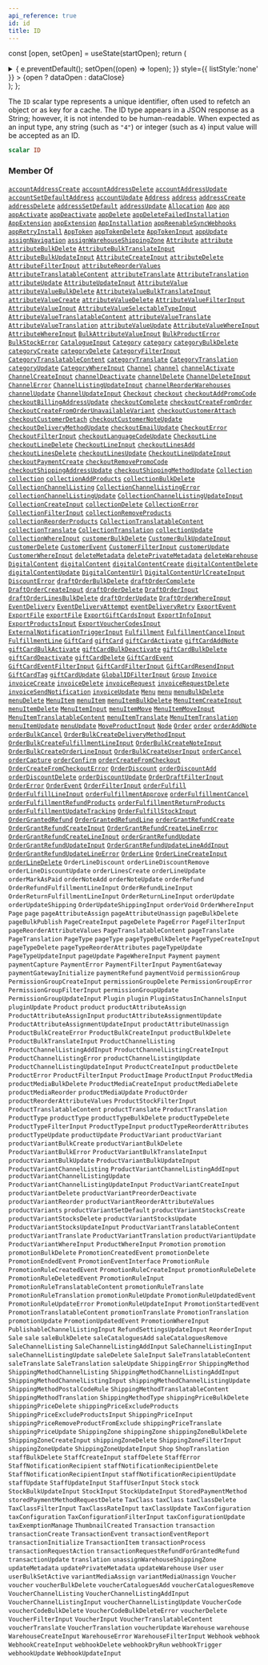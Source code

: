 ```yaml
---
api_reference: true
id: id
title: ID
---
```






const [open, setOpen] = useState(startOpen);
return (
<details {...(open ? { open: true } : {})} className="details" style={{ border:'none', boxShadow:'none', background:'var(--ifm-background-color)' }}>
<summary
onClick={(e) => {
e.preventDefault();
setOpen((open) => !open);
}}
style={{ listStyle:'none' }} >
{open ? dataOpen : dataClose}
</summary>
{open && children}
</details>
);
};

The `ID` scalar type represents a unique identifier, often used to refetch an object or as key for a cache. The ID type appears in a JSON response as a String; however, it is not intended to be human-readable. When expected as an input type, any string (such as `"4"`) or integer (such as `4`) input value will be accepted as an ID.

```graphql
scalar ID
```

### Member Of

[`accountAddressCreate`](../../../api-reference/users/mutations/account-address-create.mdx) <Badge class="badge badge--secondary" text="mutation"/><Bullet />[`accountAddressDelete`](../../../api-reference/users/mutations/account-address-delete.mdx) <Badge class="badge badge--secondary" text="mutation"/><Bullet />[`accountAddressUpdate`](../../../api-reference/users/mutations/account-address-update.mdx) <Badge class="badge badge--secondary" text="mutation"/><Bullet />[`accountSetDefaultAddress`](../../../api-reference/users/mutations/account-set-default-address.mdx) <Badge class="badge badge--secondary" text="mutation"/><Bullet />[`accountUpdate`](../../../api-reference/users/mutations/account-update.mdx) <Badge class="badge badge--secondary" text="mutation"/><Bullet />[`Address`](../../../api-reference/users/objects/address.mdx) <Badge class="badge badge--secondary" text="object"/><Bullet />[`address`](../../../api-reference/users/queries/address.mdx) <Badge class="badge badge--secondary" text="query"/><Bullet />[`addressCreate`](../../../api-reference/users/mutations/address-create.mdx) <Badge class="badge badge--secondary" text="mutation"/><Bullet />[`addressDelete`](../../../api-reference/users/mutations/address-delete.mdx) <Badge class="badge badge--secondary" text="mutation"/><Bullet />[`addressSetDefault`](../../../api-reference/users/mutations/address-set-default.mdx) <Badge class="badge badge--secondary" text="mutation"/><Bullet />[`addressUpdate`](../../../api-reference/users/mutations/address-update.mdx) <Badge class="badge badge--secondary" text="mutation"/><Bullet />[`Allocation`](../../../api-reference/products/objects/allocation.mdx) <Badge class="badge badge--secondary" text="object"/><Bullet />[`App`](../../../api-reference/apps/objects/app.mdx) <Badge class="badge badge--secondary" text="object"/><Bullet />[`app`](../../../api-reference/apps/queries/app.mdx) <Badge class="badge badge--secondary" text="query"/><Bullet />[`appActivate`](../../../api-reference/apps/mutations/app-activate.mdx) <Badge class="badge badge--secondary" text="mutation"/><Bullet />[`appDeactivate`](../../../api-reference/apps/mutations/app-deactivate.mdx) <Badge class="badge badge--secondary" text="mutation"/><Bullet />[`appDelete`](../../../api-reference/apps/mutations/app-delete.mdx) <Badge class="badge badge--secondary" text="mutation"/><Bullet />[`appDeleteFailedInstallation`](../../../api-reference/apps/mutations/app-delete-failed-installation.mdx) <Badge class="badge badge--secondary" text="mutation"/><Bullet />[`AppExtension`](../../../api-reference/apps/objects/app-extension.mdx) <Badge class="badge badge--secondary" text="object"/><Bullet />[`appExtension`](../../../api-reference/apps/queries/app-extension.mdx) <Badge class="badge badge--secondary" text="query"/><Bullet />[`AppInstallation`](../../../api-reference/apps/objects/app-installation.mdx) <Badge class="badge badge--secondary" text="object"/><Bullet />[`appReenableSyncWebhooks`](../../../api-reference/apps/mutations/app-reenable-sync-webhooks.mdx) <Badge class="badge badge--secondary" text="mutation"/><Bullet />[`appRetryInstall`](../../../api-reference/apps/mutations/app-retry-install.mdx) <Badge class="badge badge--secondary" text="mutation"/><Bullet />[`AppToken`](../../../api-reference/apps/objects/app-token.mdx) <Badge class="badge badge--secondary" text="object"/><Bullet />[`appTokenDelete`](../../../api-reference/apps/mutations/app-token-delete.mdx) <Badge class="badge badge--secondary" text="mutation"/><Bullet />[`AppTokenInput`](../../../api-reference/apps/inputs/app-token-input.mdx) <Badge class="badge badge--secondary" text="input"/><Bullet />[`appUpdate`](../../../api-reference/apps/mutations/app-update.mdx) <Badge class="badge badge--secondary" text="mutation"/><Bullet />[`assignNavigation`](../../../api-reference/menu/mutations/assign-navigation.mdx) <Badge class="badge badge--secondary" text="mutation"/><Bullet />[`assignWarehouseShippingZone`](../../../api-reference/products/mutations/assign-warehouse-shipping-zone.mdx) <Badge class="badge badge--secondary" text="mutation"/><Bullet />[`Attribute`](../../../api-reference/attributes/objects/attribute.mdx) <Badge class="badge badge--secondary" text="object"/><Bullet />[`attribute`](../../../api-reference/attributes/queries/attribute.mdx) <Badge class="badge badge--secondary" text="query"/><Bullet />[`attributeBulkDelete`](../../../api-reference/attributes/mutations/attribute-bulk-delete.mdx) <Badge class="badge badge--secondary" text="mutation"/><Bullet />[`AttributeBulkTranslateInput`](../../../api-reference/attributes/inputs/attribute-bulk-translate-input.mdx) <Badge class="badge badge--secondary" text="input"/><Bullet />[`AttributeBulkUpdateInput`](../../../api-reference/attributes/inputs/attribute-bulk-update-input.mdx) <Badge class="badge badge--secondary" text="input"/><Bullet />[`AttributeCreateInput`](../../../api-reference/attributes/inputs/attribute-create-input.mdx) <Badge class="badge badge--secondary" text="input"/><Bullet />[`attributeDelete`](../../../api-reference/attributes/mutations/attribute-delete.mdx) <Badge class="badge badge--secondary" text="mutation"/><Bullet />[`AttributeFilterInput`](../../../api-reference/attributes/inputs/attribute-filter-input.mdx) <Badge class="badge badge--secondary" text="input"/><Bullet />[`attributeReorderValues`](../../../api-reference/attributes/mutations/attribute-reorder-values.mdx) <Badge class="badge badge--secondary" text="mutation"/><Bullet />[`AttributeTranslatableContent`](../../../api-reference/attributes/objects/attribute-translatable-content.mdx) <Badge class="badge badge--secondary" text="object"/><Bullet />[`attributeTranslate`](../../../api-reference/attributes/mutations/attribute-translate.mdx) <Badge class="badge badge--secondary" text="mutation"/><Bullet />[`AttributeTranslation`](../../../api-reference/attributes/objects/attribute-translation.mdx) <Badge class="badge badge--secondary" text="object"/><Bullet />[`attributeUpdate`](../../../api-reference/attributes/mutations/attribute-update.mdx) <Badge class="badge badge--secondary" text="mutation"/><Bullet />[`AttributeUpdateInput`](../../../api-reference/attributes/inputs/attribute-update-input.mdx) <Badge class="badge badge--secondary" text="input"/><Bullet />[`AttributeValue`](../../../api-reference/attributes/objects/attribute-value.mdx) <Badge class="badge badge--secondary" text="object"/><Bullet />[`attributeValueBulkDelete`](../../../api-reference/attributes/mutations/attribute-value-bulk-delete.mdx) <Badge class="badge badge--secondary" text="mutation"/><Bullet />[`AttributeValueBulkTranslateInput`](../../../api-reference/attributes/inputs/attribute-value-bulk-translate-input.mdx) <Badge class="badge badge--secondary" text="input"/><Bullet />[`attributeValueCreate`](../../../api-reference/attributes/mutations/attribute-value-create.mdx) <Badge class="badge badge--secondary" text="mutation"/><Bullet />[`attributeValueDelete`](../../../api-reference/attributes/mutations/attribute-value-delete.mdx) <Badge class="badge badge--secondary" text="mutation"/><Bullet />[`AttributeValueFilterInput`](../../../api-reference/attributes/inputs/attribute-value-filter-input.mdx) <Badge class="badge badge--secondary" text="input"/><Bullet />[`AttributeValueInput`](../../../api-reference/attributes/inputs/attribute-value-input.mdx) <Badge class="badge badge--secondary" text="input"/><Bullet />[`AttributeValueSelectableTypeInput`](../../../api-reference/attributes/inputs/attribute-value-selectable-type-input.mdx) <Badge class="badge badge--secondary" text="input"/><Bullet />[`AttributeValueTranslatableContent`](../../../api-reference/attributes/objects/attribute-value-translatable-content.mdx) <Badge class="badge badge--secondary" text="object"/><Bullet />[`attributeValueTranslate`](../../../api-reference/attributes/mutations/attribute-value-translate.mdx) <Badge class="badge badge--secondary" text="mutation"/><Bullet />[`AttributeValueTranslation`](../../../api-reference/attributes/objects/attribute-value-translation.mdx) <Badge class="badge badge--secondary" text="object"/><Bullet />[`attributeValueUpdate`](../../../api-reference/attributes/mutations/attribute-value-update.mdx) <Badge class="badge badge--secondary" text="mutation"/><Bullet />[`AttributeValueWhereInput`](../../../api-reference/attributes/inputs/attribute-value-where-input.mdx) <Badge class="badge badge--secondary" text="input"/><Bullet />[`AttributeWhereInput`](../../../api-reference/attributes/inputs/attribute-where-input.mdx) <Badge class="badge badge--secondary" text="input"/><Bullet />[`BulkAttributeValueInput`](../../../api-reference/products/inputs/bulk-attribute-value-input.mdx) <Badge class="badge badge--secondary" text="input"/><Bullet />[`BulkProductError`](../../../api-reference/products/objects/bulk-product-error.mdx) <Badge class="badge badge--secondary" text="object"/><Bullet />[`BulkStockError`](../../../api-reference/products/objects/bulk-stock-error.mdx) <Badge class="badge badge--secondary" text="object"/><Bullet />[`CatalogueInput`](../../../api-reference/discounts/inputs/catalogue-input.mdx) <Badge class="badge badge--secondary" text="input"/><Bullet />[`Category`](../../../api-reference/products/objects/category.mdx) <Badge class="badge badge--secondary" text="object"/><Bullet />[`category`](../../../api-reference/products/queries/category.mdx) <Badge class="badge badge--secondary" text="query"/><Bullet />[`categoryBulkDelete`](../../../api-reference/products/mutations/category-bulk-delete.mdx) <Badge class="badge badge--secondary" text="mutation"/><Bullet />[`categoryCreate`](../../../api-reference/products/mutations/category-create.mdx) <Badge class="badge badge--secondary" text="mutation"/><Bullet />[`categoryDelete`](../../../api-reference/products/mutations/category-delete.mdx) <Badge class="badge badge--secondary" text="mutation"/><Bullet />[`CategoryFilterInput`](../../../api-reference/products/inputs/category-filter-input.mdx) <Badge class="badge badge--secondary" text="input"/><Bullet />[`CategoryTranslatableContent`](../../../api-reference/products/objects/category-translatable-content.mdx) <Badge class="badge badge--secondary" text="object"/><Bullet />[`categoryTranslate`](../../../api-reference/products/mutations/category-translate.mdx) <Badge class="badge badge--secondary" text="mutation"/><Bullet />[`CategoryTranslation`](../../../api-reference/products/objects/category-translation.mdx) <Badge class="badge badge--secondary" text="object"/><Bullet />[`categoryUpdate`](../../../api-reference/products/mutations/category-update.mdx) <Badge class="badge badge--secondary" text="mutation"/><Bullet />[`CategoryWhereInput`](../../../api-reference/products/inputs/category-where-input.mdx) <Badge class="badge badge--secondary" text="input"/><Bullet />[`Channel`](../../../api-reference/channels/objects/channel.mdx) <Badge class="badge badge--secondary" text="object"/><Bullet />[`channel`](../../../api-reference/channels/queries/channel.mdx) <Badge class="badge badge--secondary" text="query"/><Bullet />[`channelActivate`](../../../api-reference/channels/mutations/channel-activate.mdx) <Badge class="badge badge--secondary" text="mutation"/><Bullet />[`ChannelCreateInput`](../../../api-reference/channels/inputs/channel-create-input.mdx) <Badge class="badge badge--secondary" text="input"/><Bullet />[`channelDeactivate`](../../../api-reference/channels/mutations/channel-deactivate.mdx) <Badge class="badge badge--secondary" text="mutation"/><Bullet />[`channelDelete`](../../../api-reference/channels/mutations/channel-delete.mdx) <Badge class="badge badge--secondary" text="mutation"/><Bullet />[`ChannelDeleteInput`](../../../api-reference/channels/inputs/channel-delete-input.mdx) <Badge class="badge badge--secondary" text="input"/><Bullet />[`ChannelError`](../../../api-reference/channels/objects/channel-error.mdx) <Badge class="badge badge--secondary" text="object"/><Bullet />[`ChannelListingUpdateInput`](../../../api-reference/products/inputs/channel-listing-update-input.mdx) <Badge class="badge badge--secondary" text="input"/><Bullet />[`channelReorderWarehouses`](../../../api-reference/channels/mutations/channel-reorder-warehouses.mdx) <Badge class="badge badge--secondary" text="mutation"/><Bullet />[`channelUpdate`](../../../api-reference/channels/mutations/channel-update.mdx) <Badge class="badge badge--secondary" text="mutation"/><Bullet />[`ChannelUpdateInput`](../../../api-reference/channels/inputs/channel-update-input.mdx) <Badge class="badge badge--secondary" text="input"/><Bullet />[`Checkout`](../../../api-reference/checkout/objects/checkout.mdx) <Badge class="badge badge--secondary" text="object"/><Bullet />[`checkout`](../../../api-reference/checkout/queries/checkout.mdx) <Badge class="badge badge--secondary" text="query"/><Bullet />[`checkoutAddPromoCode`](../../../api-reference/checkout/mutations/checkout-add-promo-code.mdx) <Badge class="badge badge--secondary" text="mutation"/><Bullet />[`checkoutBillingAddressUpdate`](../../../api-reference/checkout/mutations/checkout-billing-address-update.mdx) <Badge class="badge badge--secondary" text="mutation"/><Bullet />[`checkoutComplete`](../../../api-reference/checkout/mutations/checkout-complete.mdx) <Badge class="badge badge--secondary" text="mutation"/><Bullet />[`checkoutCreateFromOrder`](../../../api-reference/checkout/mutations/checkout-create-from-order.mdx) <Badge class="badge badge--secondary" text="mutation"/><Bullet />[`CheckoutCreateFromOrderUnavailableVariant`](../../../api-reference/checkout/objects/checkout-create-from-order-unavailable-variant.mdx) <Badge class="badge badge--secondary" text="object"/><Bullet />[`checkoutCustomerAttach`](../../../api-reference/checkout/mutations/checkout-customer-attach.mdx) <Badge class="badge badge--secondary" text="mutation"/><Bullet />[`checkoutCustomerDetach`](../../../api-reference/checkout/mutations/checkout-customer-detach.mdx) <Badge class="badge badge--secondary" text="mutation"/><Bullet />[`checkoutCustomerNoteUpdate`](../../../api-reference/checkout/mutations/checkout-customer-note-update.mdx) <Badge class="badge badge--secondary" text="mutation"/><Bullet />[`checkoutDeliveryMethodUpdate`](../../../api-reference/checkout/mutations/checkout-delivery-method-update.mdx) <Badge class="badge badge--secondary" text="mutation"/><Bullet />[`checkoutEmailUpdate`](../../../api-reference/checkout/mutations/checkout-email-update.mdx) <Badge class="badge badge--secondary" text="mutation"/><Bullet />[`CheckoutError`](../../../api-reference/checkout/objects/checkout-error.mdx) <Badge class="badge badge--secondary" text="object"/><Bullet />[`CheckoutFilterInput`](../../../api-reference/checkout/inputs/checkout-filter-input.mdx) <Badge class="badge badge--secondary" text="input"/><Bullet />[`checkoutLanguageCodeUpdate`](../../../api-reference/checkout/mutations/checkout-language-code-update.mdx) <Badge class="badge badge--secondary" text="mutation"/><Bullet />[`CheckoutLine`](../../../api-reference/checkout/objects/checkout-line.mdx) <Badge class="badge badge--secondary" text="object"/><Bullet />[`checkoutLineDelete`](../../../api-reference/checkout/mutations/checkout-line-delete.mdx) <Badge class="badge badge--secondary" text="mutation"/><Bullet />[`CheckoutLineInput`](../../../api-reference/checkout/inputs/checkout-line-input.mdx) <Badge class="badge badge--secondary" text="input"/><Bullet />[`checkoutLinesAdd`](../../../api-reference/checkout/mutations/checkout-lines-add.mdx) <Badge class="badge badge--secondary" text="mutation"/><Bullet />[`checkoutLinesDelete`](../../../api-reference/checkout/mutations/checkout-lines-delete.mdx) <Badge class="badge badge--secondary" text="mutation"/><Bullet />[`checkoutLinesUpdate`](../../../api-reference/checkout/mutations/checkout-lines-update.mdx) <Badge class="badge badge--secondary" text="mutation"/><Bullet />[`CheckoutLineUpdateInput`](../../../api-reference/checkout/inputs/checkout-line-update-input.mdx) <Badge class="badge badge--secondary" text="input"/><Bullet />[`checkoutPaymentCreate`](../../../api-reference/checkout/mutations/checkout-payment-create.mdx) <Badge class="badge badge--secondary" text="mutation"/><Bullet />[`checkoutRemovePromoCode`](../../../api-reference/checkout/mutations/checkout-remove-promo-code.mdx) <Badge class="badge badge--secondary" text="mutation"/><Bullet />[`checkoutShippingAddressUpdate`](../../../api-reference/checkout/mutations/checkout-shipping-address-update.mdx) <Badge class="badge badge--secondary" text="mutation"/><Bullet />[`checkoutShippingMethodUpdate`](../../../api-reference/checkout/mutations/checkout-shipping-method-update.mdx) <Badge class="badge badge--secondary" text="mutation"/><Bullet />[`Collection`](../../../api-reference/products/objects/collection.mdx) <Badge class="badge badge--secondary" text="object"/><Bullet />[`collection`](../../../api-reference/products/queries/collection.mdx) <Badge class="badge badge--secondary" text="query"/><Bullet />[`collectionAddProducts`](../../../api-reference/products/mutations/collection-add-products.mdx) <Badge class="badge badge--secondary" text="mutation"/><Bullet />[`collectionBulkDelete`](../../../api-reference/products/mutations/collection-bulk-delete.mdx) <Badge class="badge badge--secondary" text="mutation"/><Bullet />[`CollectionChannelListing`](../../../api-reference/products/objects/collection-channel-listing.mdx) <Badge class="badge badge--secondary" text="object"/><Bullet />[`CollectionChannelListingError`](../../../api-reference/products/objects/collection-channel-listing-error.mdx) <Badge class="badge badge--secondary" text="object"/><Bullet />[`collectionChannelListingUpdate`](../../../api-reference/products/mutations/collection-channel-listing-update.mdx) <Badge class="badge badge--secondary" text="mutation"/><Bullet />[`CollectionChannelListingUpdateInput`](../../../api-reference/products/inputs/collection-channel-listing-update-input.mdx) <Badge class="badge badge--secondary" text="input"/><Bullet />[`CollectionCreateInput`](../../../api-reference/products/inputs/collection-create-input.mdx) <Badge class="badge badge--secondary" text="input"/><Bullet />[`collectionDelete`](../../../api-reference/products/mutations/collection-delete.mdx) <Badge class="badge badge--secondary" text="mutation"/><Bullet />[`CollectionError`](../../../api-reference/products/objects/collection-error.mdx) <Badge class="badge badge--secondary" text="object"/><Bullet />[`CollectionFilterInput`](../../../api-reference/products/inputs/collection-filter-input.mdx) <Badge class="badge badge--secondary" text="input"/><Bullet />[`collectionRemoveProducts`](../../../api-reference/products/mutations/collection-remove-products.mdx) <Badge class="badge badge--secondary" text="mutation"/><Bullet />[`collectionReorderProducts`](../../../api-reference/products/mutations/collection-reorder-products.mdx) <Badge class="badge badge--secondary" text="mutation"/><Bullet />[`CollectionTranslatableContent`](../../../api-reference/products/objects/collection-translatable-content.mdx) <Badge class="badge badge--secondary" text="object"/><Bullet />[`collectionTranslate`](../../../api-reference/products/mutations/collection-translate.mdx) <Badge class="badge badge--secondary" text="mutation"/><Bullet />[`CollectionTranslation`](../../../api-reference/products/objects/collection-translation.mdx) <Badge class="badge badge--secondary" text="object"/><Bullet />[`collectionUpdate`](../../../api-reference/products/mutations/collection-update.mdx) <Badge class="badge badge--secondary" text="mutation"/><Bullet />[`CollectionWhereInput`](../../../api-reference/products/inputs/collection-where-input.mdx) <Badge class="badge badge--secondary" text="input"/><Bullet />[`customerBulkDelete`](../../../api-reference/users/mutations/customer-bulk-delete.mdx) <Badge class="badge badge--secondary" text="mutation"/><Bullet />[`CustomerBulkUpdateInput`](../../../api-reference/users/inputs/customer-bulk-update-input.mdx) <Badge class="badge badge--secondary" text="input"/><Bullet />[`customerDelete`](../../../api-reference/users/mutations/customer-delete.mdx) <Badge class="badge badge--secondary" text="mutation"/><Bullet />[`CustomerEvent`](../../../api-reference/users/objects/customer-event.mdx) <Badge class="badge badge--secondary" text="object"/><Bullet />[`CustomerFilterInput`](../../../api-reference/users/inputs/customer-filter-input.mdx) <Badge class="badge badge--secondary" text="input"/><Bullet />[`customerUpdate`](../../../api-reference/users/mutations/customer-update.mdx) <Badge class="badge badge--secondary" text="mutation"/><Bullet />[`CustomerWhereInput`](../../../api-reference/users/inputs/customer-where-input.mdx) <Badge class="badge badge--secondary" text="input"/><Bullet />[`deleteMetadata`](../../../api-reference/miscellaneous/mutations/delete-metadata.mdx) <Badge class="badge badge--secondary" text="mutation"/><Bullet />[`deletePrivateMetadata`](../../../api-reference/miscellaneous/mutations/delete-private-metadata.mdx) <Badge class="badge badge--secondary" text="mutation"/><Bullet />[`deleteWarehouse`](../../../api-reference/products/mutations/delete-warehouse.mdx) <Badge class="badge badge--secondary" text="mutation"/><Bullet />[`DigitalContent`](../../../api-reference/products/objects/digital-content.mdx) <Badge class="badge badge--secondary" text="object"/><Bullet />[`digitalContent`](../../../api-reference/products/queries/digital-content.mdx) <Badge class="badge badge--secondary" text="query"/><Bullet />[`digitalContentCreate`](../../../api-reference/products/mutations/digital-content-create.mdx) <Badge class="badge badge--secondary" text="mutation"/><Bullet />[`digitalContentDelete`](../../../api-reference/products/mutations/digital-content-delete.mdx) <Badge class="badge badge--secondary" text="mutation"/><Bullet />[`digitalContentUpdate`](../../../api-reference/products/mutations/digital-content-update.mdx) <Badge class="badge badge--secondary" text="mutation"/><Bullet />[`DigitalContentUrl`](../../../api-reference/products/objects/digital-content-url.mdx) <Badge class="badge badge--secondary" text="object"/><Bullet />[`DigitalContentUrlCreateInput`](../../../api-reference/products/inputs/digital-content-url-create-input.mdx) <Badge class="badge badge--secondary" text="input"/><Bullet />[`DiscountError`](../../../api-reference/discounts/objects/discount-error.mdx) <Badge class="badge badge--secondary" text="object"/><Bullet />[`draftOrderBulkDelete`](../../../api-reference/orders/mutations/draft-order-bulk-delete.mdx) <Badge class="badge badge--secondary" text="mutation"/><Bullet />[`draftOrderComplete`](../../../api-reference/orders/mutations/draft-order-complete.mdx) <Badge class="badge badge--secondary" text="mutation"/><Bullet />[`DraftOrderCreateInput`](../../../api-reference/orders/inputs/draft-order-create-input.mdx) <Badge class="badge badge--secondary" text="input"/><Bullet />[`draftOrderDelete`](../../../api-reference/orders/mutations/draft-order-delete.mdx) <Badge class="badge badge--secondary" text="mutation"/><Bullet />[`DraftOrderInput`](../../../api-reference/orders/inputs/draft-order-input.mdx) <Badge class="badge badge--secondary" text="input"/><Bullet />[`draftOrderLinesBulkDelete`](../../../api-reference/orders/mutations/draft-order-lines-bulk-delete.mdx) <Badge class="badge badge--secondary" text="mutation"/><Bullet />[`draftOrderUpdate`](../../../api-reference/orders/mutations/draft-order-update.mdx) <Badge class="badge badge--secondary" text="mutation"/><Bullet />[`DraftOrderWhereInput`](../../../api-reference/orders/inputs/draft-order-where-input.mdx) <Badge class="badge badge--secondary" text="input"/><Bullet />[`EventDelivery`](../../../api-reference/miscellaneous/objects/event-delivery.mdx) <Badge class="badge badge--secondary" text="object"/><Bullet />[`EventDeliveryAttempt`](../../../api-reference/webhooks/objects/event-delivery-attempt.mdx) <Badge class="badge badge--secondary" text="object"/><Bullet />[`eventDeliveryRetry`](../../../api-reference/webhooks/mutations/event-delivery-retry.mdx) <Badge class="badge badge--secondary" text="mutation"/><Bullet />[`ExportEvent`](../../../api-reference/miscellaneous/objects/export-event.mdx) <Badge class="badge badge--secondary" text="object"/><Bullet />[`ExportFile`](../../../api-reference/miscellaneous/objects/export-file.mdx) <Badge class="badge badge--secondary" text="object"/><Bullet />[`exportFile`](../../../api-reference/miscellaneous/queries/export-file.mdx) <Badge class="badge badge--secondary" text="query"/><Bullet />[`ExportGiftCardsInput`](../../../api-reference/gift-cards/inputs/export-gift-cards-input.mdx) <Badge class="badge badge--secondary" text="input"/><Bullet />[`ExportInfoInput`](../../../api-reference/products/inputs/export-info-input.mdx) <Badge class="badge badge--secondary" text="input"/><Bullet />[`ExportProductsInput`](../../../api-reference/products/inputs/export-products-input.mdx) <Badge class="badge badge--secondary" text="input"/><Bullet />[`ExportVoucherCodesInput`](../../../api-reference/discounts/inputs/export-voucher-codes-input.mdx) <Badge class="badge badge--secondary" text="input"/><Bullet />[`ExternalNotificationTriggerInput`](../../../api-reference/miscellaneous/inputs/external-notification-trigger-input.mdx) <Badge class="badge badge--secondary" text="input"/><Bullet />[`Fulfillment`](../../../api-reference/orders/objects/fulfillment.mdx) <Badge class="badge badge--secondary" text="object"/><Bullet />[`FulfillmentCancelInput`](../../../api-reference/orders/inputs/fulfillment-cancel-input.mdx) <Badge class="badge badge--secondary" text="input"/><Bullet />[`FulfillmentLine`](../../../api-reference/orders/objects/fulfillment-line.mdx) <Badge class="badge badge--secondary" text="object"/><Bullet />[`GiftCard`](../../../api-reference/gift-cards/objects/gift-card.mdx) <Badge class="badge badge--secondary" text="object"/><Bullet />[`giftCard`](../../../api-reference/gift-cards/queries/gift-card.mdx) <Badge class="badge badge--secondary" text="query"/><Bullet />[`giftCardActivate`](../../../api-reference/gift-cards/mutations/gift-card-activate.mdx) <Badge class="badge badge--secondary" text="mutation"/><Bullet />[`giftCardAddNote`](../../../api-reference/gift-cards/mutations/gift-card-add-note.mdx) <Badge class="badge badge--secondary" text="mutation"/><Bullet />[`giftCardBulkActivate`](../../../api-reference/gift-cards/mutations/gift-card-bulk-activate.mdx) <Badge class="badge badge--secondary" text="mutation"/><Bullet />[`giftCardBulkDeactivate`](../../../api-reference/gift-cards/mutations/gift-card-bulk-deactivate.mdx) <Badge class="badge badge--secondary" text="mutation"/><Bullet />[`giftCardBulkDelete`](../../../api-reference/gift-cards/mutations/gift-card-bulk-delete.mdx) <Badge class="badge badge--secondary" text="mutation"/><Bullet />[`giftCardDeactivate`](../../../api-reference/gift-cards/mutations/gift-card-deactivate.mdx) <Badge class="badge badge--secondary" text="mutation"/><Bullet />[`giftCardDelete`](../../../api-reference/gift-cards/mutations/gift-card-delete.mdx) <Badge class="badge badge--secondary" text="mutation"/><Bullet />[`GiftCardEvent`](../../../api-reference/gift-cards/objects/gift-card-event.mdx) <Badge class="badge badge--secondary" text="object"/><Bullet />[`GiftCardEventFilterInput`](../../../api-reference/gift-cards/inputs/gift-card-event-filter-input.mdx) <Badge class="badge badge--secondary" text="input"/><Bullet />[`GiftCardFilterInput`](../../../api-reference/gift-cards/inputs/gift-card-filter-input.mdx) <Badge class="badge badge--secondary" text="input"/><Bullet />[`GiftCardResendInput`](../../../api-reference/gift-cards/inputs/gift-card-resend-input.mdx) <Badge class="badge badge--secondary" text="input"/><Bullet />[`GiftCardTag`](../../../api-reference/gift-cards/objects/gift-card-tag.mdx) <Badge class="badge badge--secondary" text="object"/><Bullet />[`giftCardUpdate`](../../../api-reference/gift-cards/mutations/gift-card-update.mdx) <Badge class="badge badge--secondary" text="mutation"/><Bullet />[`GlobalIDFilterInput`](../../../api-reference/miscellaneous/inputs/global-idfilter-input.mdx) <Badge class="badge badge--secondary" text="input"/><Bullet />[`Group`](../../../api-reference/users/objects/group.mdx) <Badge class="badge badge--secondary" text="object"/><Bullet />[`Invoice`](../../../api-reference/orders/objects/invoice.mdx) <Badge class="badge badge--secondary" text="object"/><Bullet />[`invoiceCreate`](../../../api-reference/orders/mutations/invoice-create.mdx) <Badge class="badge badge--secondary" text="mutation"/><Bullet />[`invoiceDelete`](../../../api-reference/orders/mutations/invoice-delete.mdx) <Badge class="badge badge--secondary" text="mutation"/><Bullet />[`invoiceRequest`](../../../api-reference/orders/mutations/invoice-request.mdx) <Badge class="badge badge--secondary" text="mutation"/><Bullet />[`invoiceRequestDelete`](../../../api-reference/orders/mutations/invoice-request-delete.mdx) <Badge class="badge badge--secondary" text="mutation"/><Bullet />[`invoiceSendNotification`](../../../api-reference/orders/mutations/invoice-send-notification.mdx) <Badge class="badge badge--secondary" text="mutation"/><Bullet />[`invoiceUpdate`](../../../api-reference/orders/mutations/invoice-update.mdx) <Badge class="badge badge--secondary" text="mutation"/><Bullet />[`Menu`](../../../api-reference/menu/objects/menu.mdx) <Badge class="badge badge--secondary" text="object"/><Bullet />[`menu`](../../../api-reference/menu/queries/menu.mdx) <Badge class="badge badge--secondary" text="query"/><Bullet />[`menuBulkDelete`](../../../api-reference/menu/mutations/menu-bulk-delete.mdx) <Badge class="badge badge--secondary" text="mutation"/><Bullet />[`menuDelete`](../../../api-reference/menu/mutations/menu-delete.mdx) <Badge class="badge badge--secondary" text="mutation"/><Bullet />[`MenuItem`](../../../api-reference/menu/objects/menu-item.mdx) <Badge class="badge badge--secondary" text="object"/><Bullet />[`menuItem`](../../../api-reference/menu/queries/menu-item.mdx) <Badge class="badge badge--secondary" text="query"/><Bullet />[`menuItemBulkDelete`](../../../api-reference/menu/mutations/menu-item-bulk-delete.mdx) <Badge class="badge badge--secondary" text="mutation"/><Bullet />[`MenuItemCreateInput`](../../../api-reference/miscellaneous/inputs/menu-item-create-input.mdx) <Badge class="badge badge--secondary" text="input"/><Bullet />[`menuItemDelete`](../../../api-reference/menu/mutations/menu-item-delete.mdx) <Badge class="badge badge--secondary" text="mutation"/><Bullet />[`MenuItemInput`](../../../api-reference/miscellaneous/inputs/menu-item-input.mdx) <Badge class="badge badge--secondary" text="input"/><Bullet />[`menuItemMove`](../../../api-reference/menu/mutations/menu-item-move.mdx) <Badge class="badge badge--secondary" text="mutation"/><Bullet />[`MenuItemMoveInput`](../../../api-reference/miscellaneous/inputs/menu-item-move-input.mdx) <Badge class="badge badge--secondary" text="input"/><Bullet />[`MenuItemTranslatableContent`](../../../api-reference/menu/objects/menu-item-translatable-content.mdx) <Badge class="badge badge--secondary" text="object"/><Bullet />[`menuItemTranslate`](../../../api-reference/menu/mutations/menu-item-translate.mdx) <Badge class="badge badge--secondary" text="mutation"/><Bullet />[`MenuItemTranslation`](../../../api-reference/menu/objects/menu-item-translation.mdx) <Badge class="badge badge--secondary" text="object"/><Bullet />[`menuItemUpdate`](../../../api-reference/menu/mutations/menu-item-update.mdx) <Badge class="badge badge--secondary" text="mutation"/><Bullet />[`menuUpdate`](../../../api-reference/menu/mutations/menu-update.mdx) <Badge class="badge badge--secondary" text="mutation"/><Bullet />[`MoveProductInput`](../../../api-reference/products/inputs/move-product-input.mdx) <Badge class="badge badge--secondary" text="input"/><Bullet />[`Node`](../../../api-reference/miscellaneous/interfaces/node.mdx) <Badge class="badge badge--secondary" text="interface"/><Bullet />[`Order`](../../../api-reference/orders/objects/order.mdx) <Badge class="badge badge--secondary" text="object"/><Bullet />[`order`](../../../api-reference/orders/queries/order.mdx) <Badge class="badge badge--secondary" text="query"/><Bullet />[`orderAddNote`](../../../api-reference/orders/mutations/order-add-note.mdx) <Badge class="badge badge--secondary" text="mutation"/><Bullet />[`orderBulkCancel`](../../../api-reference/orders/mutations/order-bulk-cancel.mdx) <Badge class="badge badge--secondary" text="mutation"/><Bullet />[`OrderBulkCreateDeliveryMethodInput`](../../../api-reference/orders/inputs/order-bulk-create-delivery-method-input.mdx) <Badge class="badge badge--secondary" text="input"/><Bullet />[`OrderBulkCreateFulfillmentLineInput`](../../../api-reference/orders/inputs/order-bulk-create-fulfillment-line-input.mdx) <Badge class="badge badge--secondary" text="input"/><Bullet />[`OrderBulkCreateNoteInput`](../../../api-reference/orders/inputs/order-bulk-create-note-input.mdx) <Badge class="badge badge--secondary" text="input"/><Bullet />[`OrderBulkCreateOrderLineInput`](../../../api-reference/orders/inputs/order-bulk-create-order-line-input.mdx) <Badge class="badge badge--secondary" text="input"/><Bullet />[`OrderBulkCreateUserInput`](../../../api-reference/orders/inputs/order-bulk-create-user-input.mdx) <Badge class="badge badge--secondary" text="input"/><Bullet />[`orderCancel`](../../../api-reference/orders/mutations/order-cancel.mdx) <Badge class="badge badge--secondary" text="mutation"/><Bullet />[`orderCapture`](../../../api-reference/orders/mutations/order-capture.mdx) <Badge class="badge badge--secondary" text="mutation"/><Bullet />[`orderConfirm`](../../../api-reference/orders/mutations/order-confirm.mdx) <Badge class="badge badge--secondary" text="mutation"/><Bullet />[`orderCreateFromCheckout`](../../../api-reference/orders/mutations/order-create-from-checkout.mdx) <Badge class="badge badge--secondary" text="mutation"/><Bullet />[`OrderCreateFromCheckoutError`](../../../api-reference/orders/objects/order-create-from-checkout-error.mdx) <Badge class="badge badge--secondary" text="object"/><Bullet />[`OrderDiscount`](../../../api-reference/discounts/objects/order-discount.mdx) <Badge class="badge badge--secondary" text="object"/><Bullet />[`orderDiscountAdd`](../../../api-reference/orders/mutations/order-discount-add.mdx) <Badge class="badge badge--secondary" text="mutation"/><Bullet />[`orderDiscountDelete`](../../../api-reference/orders/mutations/order-discount-delete.mdx) <Badge class="badge badge--secondary" text="mutation"/><Bullet />[`orderDiscountUpdate`](../../../api-reference/orders/mutations/order-discount-update.mdx) <Badge class="badge badge--secondary" text="mutation"/><Bullet />[`OrderDraftFilterInput`](../../../api-reference/orders/inputs/order-draft-filter-input.mdx) <Badge class="badge badge--secondary" text="input"/><Bullet />[`OrderError`](../../../api-reference/orders/objects/order-error.mdx) <Badge class="badge badge--secondary" text="object"/><Bullet />[`OrderEvent`](../../../api-reference/orders/objects/order-event.mdx) <Badge class="badge badge--secondary" text="object"/><Bullet />[`OrderFilterInput`](../../../api-reference/orders/inputs/order-filter-input.mdx) <Badge class="badge badge--secondary" text="input"/><Bullet />[`orderFulfill`](../../../api-reference/orders/mutations/order-fulfill.mdx) <Badge class="badge badge--secondary" text="mutation"/><Bullet />[`OrderFulfillLineInput`](../../../api-reference/orders/inputs/order-fulfill-line-input.mdx) <Badge class="badge badge--secondary" text="input"/><Bullet />[`orderFulfillmentApprove`](../../../api-reference/orders/mutations/order-fulfillment-approve.mdx) <Badge class="badge badge--secondary" text="mutation"/><Bullet />[`orderFulfillmentCancel`](../../../api-reference/orders/mutations/order-fulfillment-cancel.mdx) <Badge class="badge badge--secondary" text="mutation"/><Bullet />[`orderFulfillmentRefundProducts`](../../../api-reference/orders/mutations/order-fulfillment-refund-products.mdx) <Badge class="badge badge--secondary" text="mutation"/><Bullet />[`orderFulfillmentReturnProducts`](../../../api-reference/orders/mutations/order-fulfillment-return-products.mdx) <Badge class="badge badge--secondary" text="mutation"/><Bullet />[`orderFulfillmentUpdateTracking`](../../../api-reference/orders/mutations/order-fulfillment-update-tracking.mdx) <Badge class="badge badge--secondary" text="mutation"/><Bullet />[`OrderFulfillStockInput`](../../../api-reference/orders/inputs/order-fulfill-stock-input.mdx) <Badge class="badge badge--secondary" text="input"/><Bullet />[`OrderGrantedRefund`](../../../api-reference/orders/objects/order-granted-refund.mdx) <Badge class="badge badge--secondary" text="object"/><Bullet />[`OrderGrantedRefundLine`](../../../api-reference/miscellaneous/objects/order-granted-refund-line.mdx) <Badge class="badge badge--secondary" text="object"/><Bullet />[`orderGrantRefundCreate`](../../../api-reference/orders/mutations/order-grant-refund-create.mdx) <Badge class="badge badge--secondary" text="mutation"/><Bullet />[`OrderGrantRefundCreateInput`](../../../api-reference/orders/inputs/order-grant-refund-create-input.mdx) <Badge class="badge badge--secondary" text="input"/><Bullet />[`OrderGrantRefundCreateLineError`](../../../api-reference/miscellaneous/objects/order-grant-refund-create-line-error.mdx) <Badge class="badge badge--secondary" text="object"/><Bullet />[`OrderGrantRefundCreateLineInput`](../../../api-reference/orders/inputs/order-grant-refund-create-line-input.mdx) <Badge class="badge badge--secondary" text="input"/><Bullet />[`orderGrantRefundUpdate`](../../../api-reference/orders/mutations/order-grant-refund-update.mdx) <Badge class="badge badge--secondary" text="mutation"/><Bullet />[`OrderGrantRefundUpdateInput`](../../../api-reference/orders/inputs/order-grant-refund-update-input.mdx) <Badge class="badge badge--secondary" text="input"/><Bullet />[`OrderGrantRefundUpdateLineAddInput`](../../../api-reference/orders/inputs/order-grant-refund-update-line-add-input.mdx) <Badge class="badge badge--secondary" text="input"/><Bullet />[`OrderGrantRefundUpdateLineError`](../../../api-reference/miscellaneous/objects/order-grant-refund-update-line-error.mdx) <Badge class="badge badge--secondary" text="object"/><Bullet />[`OrderLine`](../../../api-reference/orders/objects/order-line.mdx) <Badge class="badge badge--secondary" text="object"/><Bullet />[`OrderLineCreateInput`](../../../api-reference/orders/inputs/order-line-create-input.mdx) <Badge class="badge badge--secondary" text="input"/><Bullet />[`orderLineDelete`](../../../api-reference/orders/mutations/order-line-delete.mdx) <Badge class="badge badge--secondary" text="mutation"/><Bullet />[`OrderLineDiscount`](../../../api-reference/orders/objects/order-line-discount.mdx) <Badge class="badge badge--secondary" text="object"/><Bullet />[`orderLineDiscountRemove`](../../../api-reference/orders/mutations/order-line-discount-remove.mdx) <Badge class="badge badge--secondary" text="mutation"/><Bullet />[`orderLineDiscountUpdate`](../../../api-reference/orders/mutations/order-line-discount-update.mdx) <Badge class="badge badge--secondary" text="mutation"/><Bullet />[`orderLinesCreate`](../../../api-reference/orders/mutations/order-lines-create.mdx) <Badge class="badge badge--secondary" text="mutation"/><Bullet />[`orderLineUpdate`](../../../api-reference/orders/mutations/order-line-update.mdx) <Badge class="badge badge--secondary" text="mutation"/><Bullet />[`orderMarkAsPaid`](../../../api-reference/orders/mutations/order-mark-as-paid.mdx) <Badge class="badge badge--secondary" text="mutation"/><Bullet />[`orderNoteAdd`](../../../api-reference/orders/mutations/order-note-add.mdx) <Badge class="badge badge--secondary" text="mutation"/><Bullet />[`orderNoteUpdate`](../../../api-reference/orders/mutations/order-note-update.mdx) <Badge class="badge badge--secondary" text="mutation"/><Bullet />[`orderRefund`](../../../api-reference/orders/mutations/order-refund.mdx) <Badge class="badge badge--secondary" text="mutation"/><Bullet />[`OrderRefundFulfillmentLineInput`](../../../api-reference/orders/inputs/order-refund-fulfillment-line-input.mdx) <Badge class="badge badge--secondary" text="input"/><Bullet />[`OrderRefundLineInput`](../../../api-reference/orders/inputs/order-refund-line-input.mdx) <Badge class="badge badge--secondary" text="input"/><Bullet />[`OrderReturnFulfillmentLineInput`](../../../api-reference/orders/inputs/order-return-fulfillment-line-input.mdx) <Badge class="badge badge--secondary" text="input"/><Bullet />[`OrderReturnLineInput`](../../../api-reference/orders/inputs/order-return-line-input.mdx) <Badge class="badge badge--secondary" text="input"/><Bullet />[`orderUpdate`](../../../api-reference/orders/mutations/order-update.mdx) <Badge class="badge badge--secondary" text="mutation"/><Bullet />[`orderUpdateShipping`](../../../api-reference/orders/mutations/order-update-shipping.mdx) <Badge class="badge badge--secondary" text="mutation"/><Bullet />[`OrderUpdateShippingInput`](../../../api-reference/orders/inputs/order-update-shipping-input.mdx) <Badge class="badge badge--secondary" text="input"/><Bullet />[`orderVoid`](../../../api-reference/orders/mutations/order-void.mdx) <Badge class="badge badge--secondary" text="mutation"/><Bullet />[`OrderWhereInput`](../../../api-reference/orders/inputs/order-where-input.mdx) <Badge class="badge badge--secondary" text="input"/><Bullet />[`Page`](../../../api-reference/pages/objects/page.mdx) <Badge class="badge badge--secondary" text="object"/><Bullet />[`page`](../../../api-reference/pages/queries/page.mdx) <Badge class="badge badge--secondary" text="query"/><Bullet />[`pageAttributeAssign`](../../../api-reference/pages/mutations/page-attribute-assign.mdx) <Badge class="badge badge--secondary" text="mutation"/><Bullet />[`pageAttributeUnassign`](../../../api-reference/pages/mutations/page-attribute-unassign.mdx) <Badge class="badge badge--secondary" text="mutation"/><Bullet />[`pageBulkDelete`](../../../api-reference/pages/mutations/page-bulk-delete.mdx) <Badge class="badge badge--secondary" text="mutation"/><Bullet />[`pageBulkPublish`](../../../api-reference/pages/mutations/page-bulk-publish.mdx) <Badge class="badge badge--secondary" text="mutation"/><Bullet />[`PageCreateInput`](../../../api-reference/pages/inputs/page-create-input.mdx) <Badge class="badge badge--secondary" text="input"/><Bullet />[`pageDelete`](../../../api-reference/pages/mutations/page-delete.mdx) <Badge class="badge badge--secondary" text="mutation"/><Bullet />[`PageError`](../../../api-reference/pages/objects/page-error.mdx) <Badge class="badge badge--secondary" text="object"/><Bullet />[`PageFilterInput`](../../../api-reference/pages/inputs/page-filter-input.mdx) <Badge class="badge badge--secondary" text="input"/><Bullet />[`pageReorderAttributeValues`](../../../api-reference/pages/mutations/page-reorder-attribute-values.mdx) <Badge class="badge badge--secondary" text="mutation"/><Bullet />[`PageTranslatableContent`](../../../api-reference/pages/objects/page-translatable-content.mdx) <Badge class="badge badge--secondary" text="object"/><Bullet />[`pageTranslate`](../../../api-reference/pages/mutations/page-translate.mdx) <Badge class="badge badge--secondary" text="mutation"/><Bullet />[`PageTranslation`](../../../api-reference/pages/objects/page-translation.mdx) <Badge class="badge badge--secondary" text="object"/><Bullet />[`PageType`](../../../api-reference/pages/objects/page-type.mdx) <Badge class="badge badge--secondary" text="object"/><Bullet />[`pageType`](../../../api-reference/pages/queries/page-type.mdx) <Badge class="badge badge--secondary" text="query"/><Bullet />[`pageTypeBulkDelete`](../../../api-reference/pages/mutations/page-type-bulk-delete.mdx) <Badge class="badge badge--secondary" text="mutation"/><Bullet />[`PageTypeCreateInput`](../../../api-reference/pages/inputs/page-type-create-input.mdx) <Badge class="badge badge--secondary" text="input"/><Bullet />[`pageTypeDelete`](../../../api-reference/pages/mutations/page-type-delete.mdx) <Badge class="badge badge--secondary" text="mutation"/><Bullet />[`pageTypeReorderAttributes`](../../../api-reference/pages/mutations/page-type-reorder-attributes.mdx) <Badge class="badge badge--secondary" text="mutation"/><Bullet />[`pageTypeUpdate`](../../../api-reference/pages/mutations/page-type-update.mdx) <Badge class="badge badge--secondary" text="mutation"/><Bullet />[`PageTypeUpdateInput`](../../../api-reference/pages/inputs/page-type-update-input.mdx) <Badge class="badge badge--secondary" text="input"/><Bullet />[`pageUpdate`](../../../api-reference/pages/mutations/page-update.mdx) <Badge class="badge badge--secondary" text="mutation"/><Bullet />[`PageWhereInput`](../../../api-reference/pages/inputs/page-where-input.mdx) <Badge class="badge badge--secondary" text="input"/><Bullet />[`Payment`](../../../api-reference/payments/objects/payment.mdx) <Badge class="badge badge--secondary" text="object"/><Bullet />[`payment`](../../../api-reference/payments/queries/payment.mdx) <Badge class="badge badge--secondary" text="query"/><Bullet />[`paymentCapture`](../../../api-reference/payments/mutations/payment-capture.mdx) <Badge class="badge badge--secondary" text="mutation"/><Bullet />[`PaymentError`](../../../api-reference/payments/objects/payment-error.mdx) <Badge class="badge badge--secondary" text="object"/><Bullet />[`PaymentFilterInput`](../../../api-reference/payments/inputs/payment-filter-input.mdx) <Badge class="badge badge--secondary" text="input"/><Bullet />[`PaymentGateway`](../../../api-reference/payments/objects/payment-gateway.mdx) <Badge class="badge badge--secondary" text="object"/><Bullet />[`paymentGatewayInitialize`](../../../api-reference/payments/mutations/payment-gateway-initialize.mdx) <Badge class="badge badge--secondary" text="mutation"/><Bullet />[`paymentRefund`](../../../api-reference/payments/mutations/payment-refund.mdx) <Badge class="badge badge--secondary" text="mutation"/><Bullet />[`paymentVoid`](../../../api-reference/payments/mutations/payment-void.mdx) <Badge class="badge badge--secondary" text="mutation"/><Bullet />[`permissionGroup`](../../../api-reference/users/queries/permission-group.mdx) <Badge class="badge badge--secondary" text="query"/><Bullet />[`PermissionGroupCreateInput`](../../../api-reference/users/inputs/permission-group-create-input.mdx) <Badge class="badge badge--secondary" text="input"/><Bullet />[`permissionGroupDelete`](../../../api-reference/users/mutations/permission-group-delete.mdx) <Badge class="badge badge--secondary" text="mutation"/><Bullet />[`PermissionGroupError`](../../../api-reference/users/objects/permission-group-error.mdx) <Badge class="badge badge--secondary" text="object"/><Bullet />[`PermissionGroupFilterInput`](../../../api-reference/users/inputs/permission-group-filter-input.mdx) <Badge class="badge badge--secondary" text="input"/><Bullet />[`permissionGroupUpdate`](../../../api-reference/users/mutations/permission-group-update.mdx) <Badge class="badge badge--secondary" text="mutation"/><Bullet />[`PermissionGroupUpdateInput`](../../../api-reference/users/inputs/permission-group-update-input.mdx) <Badge class="badge badge--secondary" text="input"/><Bullet />[`Plugin`](../../../api-reference/miscellaneous/objects/plugin.mdx) <Badge class="badge badge--secondary" text="object"/><Bullet />[`plugin`](../../../api-reference/miscellaneous/queries/plugin.mdx) <Badge class="badge badge--secondary" text="query"/><Bullet />[`PluginStatusInChannelsInput`](../../../api-reference/miscellaneous/inputs/plugin-status-in-channels-input.mdx) <Badge class="badge badge--secondary" text="input"/><Bullet />[`pluginUpdate`](../../../api-reference/miscellaneous/mutations/plugin-update.mdx) <Badge class="badge badge--secondary" text="mutation"/><Bullet />[`Product`](../../../api-reference/products/objects/product.mdx) <Badge class="badge badge--secondary" text="object"/><Bullet />[`product`](../../../api-reference/products/queries/product.mdx) <Badge class="badge badge--secondary" text="query"/><Bullet />[`productAttributeAssign`](../../../api-reference/products/mutations/product-attribute-assign.mdx) <Badge class="badge badge--secondary" text="mutation"/><Bullet />[`ProductAttributeAssignInput`](../../../api-reference/products/inputs/product-attribute-assign-input.mdx) <Badge class="badge badge--secondary" text="input"/><Bullet />[`productAttributeAssignmentUpdate`](../../../api-reference/products/mutations/product-attribute-assignment-update.mdx) <Badge class="badge badge--secondary" text="mutation"/><Bullet />[`ProductAttributeAssignmentUpdateInput`](../../../api-reference/products/inputs/product-attribute-assignment-update-input.mdx) <Badge class="badge badge--secondary" text="input"/><Bullet />[`productAttributeUnassign`](../../../api-reference/products/mutations/product-attribute-unassign.mdx) <Badge class="badge badge--secondary" text="mutation"/><Bullet />[`ProductBulkCreateError`](../../../api-reference/products/objects/product-bulk-create-error.mdx) <Badge class="badge badge--secondary" text="object"/><Bullet />[`ProductBulkCreateInput`](../../../api-reference/products/inputs/product-bulk-create-input.mdx) <Badge class="badge badge--secondary" text="input"/><Bullet />[`productBulkDelete`](../../../api-reference/products/mutations/product-bulk-delete.mdx) <Badge class="badge badge--secondary" text="mutation"/><Bullet />[`ProductBulkTranslateInput`](../../../api-reference/products/inputs/product-bulk-translate-input.mdx) <Badge class="badge badge--secondary" text="input"/><Bullet />[`ProductChannelListing`](../../../api-reference/products/objects/product-channel-listing.mdx) <Badge class="badge badge--secondary" text="object"/><Bullet />[`ProductChannelListingAddInput`](../../../api-reference/products/inputs/product-channel-listing-add-input.mdx) <Badge class="badge badge--secondary" text="input"/><Bullet />[`ProductChannelListingCreateInput`](../../../api-reference/products/inputs/product-channel-listing-create-input.mdx) <Badge class="badge badge--secondary" text="input"/><Bullet />[`ProductChannelListingError`](../../../api-reference/products/objects/product-channel-listing-error.mdx) <Badge class="badge badge--secondary" text="object"/><Bullet />[`productChannelListingUpdate`](../../../api-reference/products/mutations/product-channel-listing-update.mdx) <Badge class="badge badge--secondary" text="mutation"/><Bullet />[`ProductChannelListingUpdateInput`](../../../api-reference/products/inputs/product-channel-listing-update-input.mdx) <Badge class="badge badge--secondary" text="input"/><Bullet />[`ProductCreateInput`](../../../api-reference/products/inputs/product-create-input.mdx) <Badge class="badge badge--secondary" text="input"/><Bullet />[`productDelete`](../../../api-reference/products/mutations/product-delete.mdx) <Badge class="badge badge--secondary" text="mutation"/><Bullet />[`ProductError`](../../../api-reference/products/objects/product-error.mdx) <Badge class="badge badge--secondary" text="object"/><Bullet />[`ProductFilterInput`](../../../api-reference/products/inputs/product-filter-input.mdx) <Badge class="badge badge--secondary" text="input"/><Bullet />[`ProductImage`](../../../api-reference/products/objects/product-image.mdx) <Badge class="badge badge--secondary" text="object"/><Bullet />[`ProductInput`](../../../api-reference/products/inputs/product-input.mdx) <Badge class="badge badge--secondary" text="input"/><Bullet />[`ProductMedia`](../../../api-reference/products/objects/product-media.mdx) <Badge class="badge badge--secondary" text="object"/><Bullet />[`productMediaBulkDelete`](../../../api-reference/products/mutations/product-media-bulk-delete.mdx) <Badge class="badge badge--secondary" text="mutation"/><Bullet />[`ProductMediaCreateInput`](../../../api-reference/products/inputs/product-media-create-input.mdx) <Badge class="badge badge--secondary" text="input"/><Bullet />[`productMediaDelete`](../../../api-reference/products/mutations/product-media-delete.mdx) <Badge class="badge badge--secondary" text="mutation"/><Bullet />[`productMediaReorder`](../../../api-reference/products/mutations/product-media-reorder.mdx) <Badge class="badge badge--secondary" text="mutation"/><Bullet />[`productMediaUpdate`](../../../api-reference/products/mutations/product-media-update.mdx) <Badge class="badge badge--secondary" text="mutation"/><Bullet />[`ProductOrder`](../../../api-reference/products/inputs/product-order.mdx) <Badge class="badge badge--secondary" text="input"/><Bullet />[`productReorderAttributeValues`](../../../api-reference/products/mutations/product-reorder-attribute-values.mdx) <Badge class="badge badge--secondary" text="mutation"/><Bullet />[`ProductStockFilterInput`](../../../api-reference/products/inputs/product-stock-filter-input.mdx) <Badge class="badge badge--secondary" text="input"/><Bullet />[`ProductTranslatableContent`](../../../api-reference/products/objects/product-translatable-content.mdx) <Badge class="badge badge--secondary" text="object"/><Bullet />[`productTranslate`](../../../api-reference/products/mutations/product-translate.mdx) <Badge class="badge badge--secondary" text="mutation"/><Bullet />[`ProductTranslation`](../../../api-reference/products/objects/product-translation.mdx) <Badge class="badge badge--secondary" text="object"/><Bullet />[`ProductType`](../../../api-reference/products/objects/product-type.mdx) <Badge class="badge badge--secondary" text="object"/><Bullet />[`productType`](../../../api-reference/products/queries/product-type.mdx) <Badge class="badge badge--secondary" text="query"/><Bullet />[`productTypeBulkDelete`](../../../api-reference/products/mutations/product-type-bulk-delete.mdx) <Badge class="badge badge--secondary" text="mutation"/><Bullet />[`productTypeDelete`](../../../api-reference/products/mutations/product-type-delete.mdx) <Badge class="badge badge--secondary" text="mutation"/><Bullet />[`ProductTypeFilterInput`](../../../api-reference/products/inputs/product-type-filter-input.mdx) <Badge class="badge badge--secondary" text="input"/><Bullet />[`ProductTypeInput`](../../../api-reference/products/inputs/product-type-input.mdx) <Badge class="badge badge--secondary" text="input"/><Bullet />[`productTypeReorderAttributes`](../../../api-reference/products/mutations/product-type-reorder-attributes.mdx) <Badge class="badge badge--secondary" text="mutation"/><Bullet />[`productTypeUpdate`](../../../api-reference/products/mutations/product-type-update.mdx) <Badge class="badge badge--secondary" text="mutation"/><Bullet />[`productUpdate`](../../../api-reference/products/mutations/product-update.mdx) <Badge class="badge badge--secondary" text="mutation"/><Bullet />[`ProductVariant`](../../../api-reference/products/objects/product-variant.mdx) <Badge class="badge badge--secondary" text="object"/><Bullet />[`productVariant`](../../../api-reference/products/queries/product-variant.mdx) <Badge class="badge badge--secondary" text="query"/><Bullet />[`productVariantBulkCreate`](../../../api-reference/products/mutations/product-variant-bulk-create.mdx) <Badge class="badge badge--secondary" text="mutation"/><Bullet />[`productVariantBulkDelete`](../../../api-reference/products/mutations/product-variant-bulk-delete.mdx) <Badge class="badge badge--secondary" text="mutation"/><Bullet />[`ProductVariantBulkError`](../../../api-reference/products/objects/product-variant-bulk-error.mdx) <Badge class="badge badge--secondary" text="object"/><Bullet />[`ProductVariantBulkTranslateInput`](../../../api-reference/products/inputs/product-variant-bulk-translate-input.mdx) <Badge class="badge badge--secondary" text="input"/><Bullet />[`productVariantBulkUpdate`](../../../api-reference/products/mutations/product-variant-bulk-update.mdx) <Badge class="badge badge--secondary" text="mutation"/><Bullet />[`ProductVariantBulkUpdateInput`](../../../api-reference/products/inputs/product-variant-bulk-update-input.mdx) <Badge class="badge badge--secondary" text="input"/><Bullet />[`ProductVariantChannelListing`](../../../api-reference/products/objects/product-variant-channel-listing.mdx) <Badge class="badge badge--secondary" text="object"/><Bullet />[`ProductVariantChannelListingAddInput`](../../../api-reference/products/inputs/product-variant-channel-listing-add-input.mdx) <Badge class="badge badge--secondary" text="input"/><Bullet />[`productVariantChannelListingUpdate`](../../../api-reference/products/mutations/product-variant-channel-listing-update.mdx) <Badge class="badge badge--secondary" text="mutation"/><Bullet />[`ProductVariantChannelListingUpdateInput`](../../../api-reference/products/inputs/product-variant-channel-listing-update-input.mdx) <Badge class="badge badge--secondary" text="input"/><Bullet />[`ProductVariantCreateInput`](../../../api-reference/products/inputs/product-variant-create-input.mdx) <Badge class="badge badge--secondary" text="input"/><Bullet />[`productVariantDelete`](../../../api-reference/products/mutations/product-variant-delete.mdx) <Badge class="badge badge--secondary" text="mutation"/><Bullet />[`productVariantPreorderDeactivate`](../../../api-reference/products/mutations/product-variant-preorder-deactivate.mdx) <Badge class="badge badge--secondary" text="mutation"/><Bullet />[`productVariantReorder`](../../../api-reference/products/mutations/product-variant-reorder.mdx) <Badge class="badge badge--secondary" text="mutation"/><Bullet />[`productVariantReorderAttributeValues`](../../../api-reference/products/mutations/product-variant-reorder-attribute-values.mdx) <Badge class="badge badge--secondary" text="mutation"/><Bullet />[`productVariants`](../../../api-reference/products/queries/product-variants.mdx) <Badge class="badge badge--secondary" text="query"/><Bullet />[`productVariantSetDefault`](../../../api-reference/products/mutations/product-variant-set-default.mdx) <Badge class="badge badge--secondary" text="mutation"/><Bullet />[`productVariantStocksCreate`](../../../api-reference/products/mutations/product-variant-stocks-create.mdx) <Badge class="badge badge--secondary" text="mutation"/><Bullet />[`productVariantStocksDelete`](../../../api-reference/products/mutations/product-variant-stocks-delete.mdx) <Badge class="badge badge--secondary" text="mutation"/><Bullet />[`productVariantStocksUpdate`](../../../api-reference/products/mutations/product-variant-stocks-update.mdx) <Badge class="badge badge--secondary" text="mutation"/><Bullet />[`ProductVariantStocksUpdateInput`](../../../api-reference/products/inputs/product-variant-stocks-update-input.mdx) <Badge class="badge badge--secondary" text="input"/><Bullet />[`ProductVariantTranslatableContent`](../../../api-reference/products/objects/product-variant-translatable-content.mdx) <Badge class="badge badge--secondary" text="object"/><Bullet />[`productVariantTranslate`](../../../api-reference/products/mutations/product-variant-translate.mdx) <Badge class="badge badge--secondary" text="mutation"/><Bullet />[`ProductVariantTranslation`](../../../api-reference/products/objects/product-variant-translation.mdx) <Badge class="badge badge--secondary" text="object"/><Bullet />[`productVariantUpdate`](../../../api-reference/products/mutations/product-variant-update.mdx) <Badge class="badge badge--secondary" text="mutation"/><Bullet />[`ProductVariantWhereInput`](../../../api-reference/products/inputs/product-variant-where-input.mdx) <Badge class="badge badge--secondary" text="input"/><Bullet />[`ProductWhereInput`](../../../api-reference/products/inputs/product-where-input.mdx) <Badge class="badge badge--secondary" text="input"/><Bullet />[`Promotion`](../../../api-reference/discounts/objects/promotion.mdx) <Badge class="badge badge--secondary" text="object"/><Bullet />[`promotion`](../../../api-reference/discounts/queries/promotion.mdx) <Badge class="badge badge--secondary" text="query"/><Bullet />[`promotionBulkDelete`](../../../api-reference/discounts/mutations/promotion-bulk-delete.mdx) <Badge class="badge badge--secondary" text="mutation"/><Bullet />[`PromotionCreatedEvent`](../../../api-reference/discounts/objects/promotion-created-event.mdx) <Badge class="badge badge--secondary" text="object"/><Bullet />[`promotionDelete`](../../../api-reference/discounts/mutations/promotion-delete.mdx) <Badge class="badge badge--secondary" text="mutation"/><Bullet />[`PromotionEndedEvent`](../../../api-reference/discounts/objects/promotion-ended-event.mdx) <Badge class="badge badge--secondary" text="object"/><Bullet />[`PromotionEventInterface`](../../../api-reference/miscellaneous/interfaces/promotion-event-interface.mdx) <Badge class="badge badge--secondary" text="interface"/><Bullet />[`PromotionRule`](../../../api-reference/discounts/objects/promotion-rule.mdx) <Badge class="badge badge--secondary" text="object"/><Bullet />[`PromotionRuleCreatedEvent`](../../../api-reference/discounts/objects/promotion-rule-created-event.mdx) <Badge class="badge badge--secondary" text="object"/><Bullet />[`PromotionRuleCreateInput`](../../../api-reference/miscellaneous/inputs/promotion-rule-create-input.mdx) <Badge class="badge badge--secondary" text="input"/><Bullet />[`promotionRuleDelete`](../../../api-reference/discounts/mutations/promotion-rule-delete.mdx) <Badge class="badge badge--secondary" text="mutation"/><Bullet />[`PromotionRuleDeletedEvent`](../../../api-reference/discounts/objects/promotion-rule-deleted-event.mdx) <Badge class="badge badge--secondary" text="object"/><Bullet />[`PromotionRuleInput`](../../../api-reference/discounts/inputs/promotion-rule-input.mdx) <Badge class="badge badge--secondary" text="input"/><Bullet />[`PromotionRuleTranslatableContent`](../../../api-reference/discounts/objects/promotion-rule-translatable-content.mdx) <Badge class="badge badge--secondary" text="object"/><Bullet />[`promotionRuleTranslate`](../../../api-reference/discounts/mutations/promotion-rule-translate.mdx) <Badge class="badge badge--secondary" text="mutation"/><Bullet />[`PromotionRuleTranslation`](../../../api-reference/discounts/objects/promotion-rule-translation.mdx) <Badge class="badge badge--secondary" text="object"/><Bullet />[`promotionRuleUpdate`](../../../api-reference/discounts/mutations/promotion-rule-update.mdx) <Badge class="badge badge--secondary" text="mutation"/><Bullet />[`PromotionRuleUpdatedEvent`](../../../api-reference/discounts/objects/promotion-rule-updated-event.mdx) <Badge class="badge badge--secondary" text="object"/><Bullet />[`PromotionRuleUpdateError`](../../../api-reference/miscellaneous/objects/promotion-rule-update-error.mdx) <Badge class="badge badge--secondary" text="object"/><Bullet />[`PromotionRuleUpdateInput`](../../../api-reference/miscellaneous/inputs/promotion-rule-update-input.mdx) <Badge class="badge badge--secondary" text="input"/><Bullet />[`PromotionStartedEvent`](../../../api-reference/discounts/objects/promotion-started-event.mdx) <Badge class="badge badge--secondary" text="object"/><Bullet />[`PromotionTranslatableContent`](../../../api-reference/discounts/objects/promotion-translatable-content.mdx) <Badge class="badge badge--secondary" text="object"/><Bullet />[`promotionTranslate`](../../../api-reference/discounts/mutations/promotion-translate.mdx) <Badge class="badge badge--secondary" text="mutation"/><Bullet />[`PromotionTranslation`](../../../api-reference/discounts/objects/promotion-translation.mdx) <Badge class="badge badge--secondary" text="object"/><Bullet />[`promotionUpdate`](../../../api-reference/discounts/mutations/promotion-update.mdx) <Badge class="badge badge--secondary" text="mutation"/><Bullet />[`PromotionUpdatedEvent`](../../../api-reference/discounts/objects/promotion-updated-event.mdx) <Badge class="badge badge--secondary" text="object"/><Bullet />[`PromotionWhereInput`](../../../api-reference/discounts/inputs/promotion-where-input.mdx) <Badge class="badge badge--secondary" text="input"/><Bullet />[`PublishableChannelListingInput`](../../../api-reference/products/inputs/publishable-channel-listing-input.mdx) <Badge class="badge badge--secondary" text="input"/><Bullet />[`RefundSettingsUpdateInput`](../../../api-reference/shop/inputs/refund-settings-update-input.mdx) <Badge class="badge badge--secondary" text="input"/><Bullet />[`ReorderInput`](../../../api-reference/miscellaneous/inputs/reorder-input.mdx) <Badge class="badge badge--secondary" text="input"/><Bullet />[`Sale`](../../../api-reference/discounts/objects/sale.mdx) <Badge class="badge badge--secondary" text="object"/><Bullet />[`sale`](../../../api-reference/discounts/queries/sale.mdx) <Badge class="badge badge--secondary" text="query"/><Bullet />[`saleBulkDelete`](../../../api-reference/discounts/mutations/sale-bulk-delete.mdx) <Badge class="badge badge--secondary" text="mutation"/><Bullet />[`saleCataloguesAdd`](../../../api-reference/discounts/mutations/sale-catalogues-add.mdx) <Badge class="badge badge--secondary" text="mutation"/><Bullet />[`saleCataloguesRemove`](../../../api-reference/discounts/mutations/sale-catalogues-remove.mdx) <Badge class="badge badge--secondary" text="mutation"/><Bullet />[`SaleChannelListing`](../../../api-reference/discounts/objects/sale-channel-listing.mdx) <Badge class="badge badge--secondary" text="object"/><Bullet />[`SaleChannelListingAddInput`](../../../api-reference/discounts/inputs/sale-channel-listing-add-input.mdx) <Badge class="badge badge--secondary" text="input"/><Bullet />[`SaleChannelListingInput`](../../../api-reference/discounts/inputs/sale-channel-listing-input.mdx) <Badge class="badge badge--secondary" text="input"/><Bullet />[`saleChannelListingUpdate`](../../../api-reference/discounts/mutations/sale-channel-listing-update.mdx) <Badge class="badge badge--secondary" text="mutation"/><Bullet />[`saleDelete`](../../../api-reference/discounts/mutations/sale-delete.mdx) <Badge class="badge badge--secondary" text="mutation"/><Bullet />[`SaleInput`](../../../api-reference/discounts/inputs/sale-input.mdx) <Badge class="badge badge--secondary" text="input"/><Bullet />[`SaleTranslatableContent`](../../../api-reference/discounts/objects/sale-translatable-content.mdx) <Badge class="badge badge--secondary" text="object"/><Bullet />[`saleTranslate`](../../../api-reference/discounts/mutations/sale-translate.mdx) <Badge class="badge badge--secondary" text="mutation"/><Bullet />[`SaleTranslation`](../../../api-reference/discounts/objects/sale-translation.mdx) <Badge class="badge badge--secondary" text="object"/><Bullet />[`saleUpdate`](../../../api-reference/discounts/mutations/sale-update.mdx) <Badge class="badge badge--secondary" text="mutation"/><Bullet />[`ShippingError`](../../../api-reference/shipping/objects/shipping-error.mdx) <Badge class="badge badge--secondary" text="object"/><Bullet />[`ShippingMethod`](../../../api-reference/shipping/objects/shipping-method.mdx) <Badge class="badge badge--secondary" text="object"/><Bullet />[`ShippingMethodChannelListing`](../../../api-reference/shipping/objects/shipping-method-channel-listing.mdx) <Badge class="badge badge--secondary" text="object"/><Bullet />[`ShippingMethodChannelListingAddInput`](../../../api-reference/shipping/inputs/shipping-method-channel-listing-add-input.mdx) <Badge class="badge badge--secondary" text="input"/><Bullet />[`ShippingMethodChannelListingInput`](../../../api-reference/shipping/inputs/shipping-method-channel-listing-input.mdx) <Badge class="badge badge--secondary" text="input"/><Bullet />[`shippingMethodChannelListingUpdate`](../../../api-reference/shipping/mutations/shipping-method-channel-listing-update.mdx) <Badge class="badge badge--secondary" text="mutation"/><Bullet />[`ShippingMethodPostalCodeRule`](../../../api-reference/shipping/objects/shipping-method-postal-code-rule.mdx) <Badge class="badge badge--secondary" text="object"/><Bullet />[`ShippingMethodTranslatableContent`](../../../api-reference/shipping/objects/shipping-method-translatable-content.mdx) <Badge class="badge badge--secondary" text="object"/><Bullet />[`ShippingMethodTranslation`](../../../api-reference/shipping/objects/shipping-method-translation.mdx) <Badge class="badge badge--secondary" text="object"/><Bullet />[`ShippingMethodType`](../../../api-reference/shipping/objects/shipping-method-type.mdx) <Badge class="badge badge--secondary" text="object"/><Bullet />[`shippingPriceBulkDelete`](../../../api-reference/shipping/mutations/shipping-price-bulk-delete.mdx) <Badge class="badge badge--secondary" text="mutation"/><Bullet />[`shippingPriceDelete`](../../../api-reference/shipping/mutations/shipping-price-delete.mdx) <Badge class="badge badge--secondary" text="mutation"/><Bullet />[`shippingPriceExcludeProducts`](../../../api-reference/shipping/mutations/shipping-price-exclude-products.mdx) <Badge class="badge badge--secondary" text="mutation"/><Bullet />[`ShippingPriceExcludeProductsInput`](../../../api-reference/shipping/inputs/shipping-price-exclude-products-input.mdx) <Badge class="badge badge--secondary" text="input"/><Bullet />[`ShippingPriceInput`](../../../api-reference/shipping/inputs/shipping-price-input.mdx) <Badge class="badge badge--secondary" text="input"/><Bullet />[`shippingPriceRemoveProductFromExclude`](../../../api-reference/shipping/mutations/shipping-price-remove-product-from-exclude.mdx) <Badge class="badge badge--secondary" text="mutation"/><Bullet />[`shippingPriceTranslate`](../../../api-reference/shipping/mutations/shipping-price-translate.mdx) <Badge class="badge badge--secondary" text="mutation"/><Bullet />[`shippingPriceUpdate`](../../../api-reference/shipping/mutations/shipping-price-update.mdx) <Badge class="badge badge--secondary" text="mutation"/><Bullet />[`ShippingZone`](../../../api-reference/shipping/objects/shipping-zone.mdx) <Badge class="badge badge--secondary" text="object"/><Bullet />[`shippingZone`](../../../api-reference/shipping/queries/shipping-zone.mdx) <Badge class="badge badge--secondary" text="query"/><Bullet />[`shippingZoneBulkDelete`](../../../api-reference/shipping/mutations/shipping-zone-bulk-delete.mdx) <Badge class="badge badge--secondary" text="mutation"/><Bullet />[`ShippingZoneCreateInput`](../../../api-reference/shipping/inputs/shipping-zone-create-input.mdx) <Badge class="badge badge--secondary" text="input"/><Bullet />[`shippingZoneDelete`](../../../api-reference/shipping/mutations/shipping-zone-delete.mdx) <Badge class="badge badge--secondary" text="mutation"/><Bullet />[`ShippingZoneFilterInput`](../../../api-reference/shipping/inputs/shipping-zone-filter-input.mdx) <Badge class="badge badge--secondary" text="input"/><Bullet />[`shippingZoneUpdate`](../../../api-reference/shipping/mutations/shipping-zone-update.mdx) <Badge class="badge badge--secondary" text="mutation"/><Bullet />[`ShippingZoneUpdateInput`](../../../api-reference/shipping/inputs/shipping-zone-update-input.mdx) <Badge class="badge badge--secondary" text="input"/><Bullet />[`Shop`](../../../api-reference/miscellaneous/objects/shop.mdx) <Badge class="badge badge--secondary" text="object"/><Bullet />[`ShopTranslation`](../../../api-reference/shop/objects/shop-translation.mdx) <Badge class="badge badge--secondary" text="object"/><Bullet />[`staffBulkDelete`](../../../api-reference/users/mutations/staff-bulk-delete.mdx) <Badge class="badge badge--secondary" text="mutation"/><Bullet />[`StaffCreateInput`](../../../api-reference/users/inputs/staff-create-input.mdx) <Badge class="badge badge--secondary" text="input"/><Bullet />[`staffDelete`](../../../api-reference/users/mutations/staff-delete.mdx) <Badge class="badge badge--secondary" text="mutation"/><Bullet />[`StaffError`](../../../api-reference/users/objects/staff-error.mdx) <Badge class="badge badge--secondary" text="object"/><Bullet />[`StaffNotificationRecipient`](../../../api-reference/miscellaneous/objects/staff-notification-recipient.mdx) <Badge class="badge badge--secondary" text="object"/><Bullet />[`staffNotificationRecipientDelete`](../../../api-reference/users/mutations/staff-notification-recipient-delete.mdx) <Badge class="badge badge--secondary" text="mutation"/><Bullet />[`StaffNotificationRecipientInput`](../../../api-reference/miscellaneous/inputs/staff-notification-recipient-input.mdx) <Badge class="badge badge--secondary" text="input"/><Bullet />[`staffNotificationRecipientUpdate`](../../../api-reference/users/mutations/staff-notification-recipient-update.mdx) <Badge class="badge badge--secondary" text="mutation"/><Bullet />[`staffUpdate`](../../../api-reference/users/mutations/staff-update.mdx) <Badge class="badge badge--secondary" text="mutation"/><Bullet />[`StaffUpdateInput`](../../../api-reference/users/inputs/staff-update-input.mdx) <Badge class="badge badge--secondary" text="input"/><Bullet />[`StaffUserInput`](../../../api-reference/users/inputs/staff-user-input.mdx) <Badge class="badge badge--secondary" text="input"/><Bullet />[`Stock`](../../../api-reference/products/objects/stock.mdx) <Badge class="badge badge--secondary" text="object"/><Bullet />[`stock`](../../../api-reference/products/queries/stock.mdx) <Badge class="badge badge--secondary" text="query"/><Bullet />[`StockBulkUpdateInput`](../../../api-reference/products/inputs/stock-bulk-update-input.mdx) <Badge class="badge badge--secondary" text="input"/><Bullet />[`StockInput`](../../../api-reference/products/inputs/stock-input.mdx) <Badge class="badge badge--secondary" text="input"/><Bullet />[`StockUpdateInput`](../../../api-reference/products/inputs/stock-update-input.mdx) <Badge class="badge badge--secondary" text="input"/><Bullet />[`StoredPaymentMethod`](../../../api-reference/payments/objects/stored-payment-method.mdx) <Badge class="badge badge--secondary" text="object"/><Bullet />[`storedPaymentMethodRequestDelete`](../../../api-reference/payments/mutations/stored-payment-method-request-delete.mdx) <Badge class="badge badge--secondary" text="mutation"/><Bullet />[`TaxClass`](../../../api-reference/taxes/objects/tax-class.mdx) <Badge class="badge badge--secondary" text="object"/><Bullet />[`taxClass`](../../../api-reference/taxes/queries/tax-class.mdx) <Badge class="badge badge--secondary" text="query"/><Bullet />[`taxClassDelete`](../../../api-reference/taxes/mutations/tax-class-delete.mdx) <Badge class="badge badge--secondary" text="mutation"/><Bullet />[`TaxClassFilterInput`](../../../api-reference/taxes/inputs/tax-class-filter-input.mdx) <Badge class="badge badge--secondary" text="input"/><Bullet />[`TaxClassRateInput`](../../../api-reference/taxes/inputs/tax-class-rate-input.mdx) <Badge class="badge badge--secondary" text="input"/><Bullet />[`taxClassUpdate`](../../../api-reference/taxes/mutations/tax-class-update.mdx) <Badge class="badge badge--secondary" text="mutation"/><Bullet />[`TaxConfiguration`](../../../api-reference/taxes/objects/tax-configuration.mdx) <Badge class="badge badge--secondary" text="object"/><Bullet />[`taxConfiguration`](../../../api-reference/taxes/queries/tax-configuration.mdx) <Badge class="badge badge--secondary" text="query"/><Bullet />[`TaxConfigurationFilterInput`](../../../api-reference/taxes/inputs/tax-configuration-filter-input.mdx) <Badge class="badge badge--secondary" text="input"/><Bullet />[`taxConfigurationUpdate`](../../../api-reference/taxes/mutations/tax-configuration-update.mdx) <Badge class="badge badge--secondary" text="mutation"/><Bullet />[`taxExemptionManage`](../../../api-reference/taxes/mutations/tax-exemption-manage.mdx) <Badge class="badge badge--secondary" text="mutation"/><Bullet />[`ThumbnailCreated`](../../../api-reference/miscellaneous/objects/thumbnail-created.mdx) <Badge class="badge badge--secondary" text="object"/><Bullet />[`Transaction`](../../../api-reference/payments/objects/transaction.mdx) <Badge class="badge badge--secondary" text="object"/><Bullet />[`transaction`](../../../api-reference/payments/queries/transaction.mdx) <Badge class="badge badge--secondary" text="query"/><Bullet />[`transactionCreate`](../../../api-reference/payments/mutations/transaction-create.mdx) <Badge class="badge badge--secondary" text="mutation"/><Bullet />[`TransactionEvent`](../../../api-reference/payments/objects/transaction-event.mdx) <Badge class="badge badge--secondary" text="object"/><Bullet />[`transactionEventReport`](../../../api-reference/payments/mutations/transaction-event-report.mdx) <Badge class="badge badge--secondary" text="mutation"/><Bullet />[`transactionInitialize`](../../../api-reference/payments/mutations/transaction-initialize.mdx) <Badge class="badge badge--secondary" text="mutation"/><Bullet />[`TransactionItem`](../../../api-reference/payments/objects/transaction-item.mdx) <Badge class="badge badge--secondary" text="object"/><Bullet />[`transactionProcess`](../../../api-reference/payments/mutations/transaction-process.mdx) <Badge class="badge badge--secondary" text="mutation"/><Bullet />[`transactionRequestAction`](../../../api-reference/payments/mutations/transaction-request-action.mdx) <Badge class="badge badge--secondary" text="mutation"/><Bullet />[`transactionRequestRefundForGrantedRefund`](../../../api-reference/payments/mutations/transaction-request-refund-for-granted-refund.mdx) <Badge class="badge badge--secondary" text="mutation"/><Bullet />[`transactionUpdate`](../../../api-reference/payments/mutations/transaction-update.mdx) <Badge class="badge badge--secondary" text="mutation"/><Bullet />[`translation`](../../../api-reference/miscellaneous/queries/translation.mdx) <Badge class="badge badge--secondary" text="query"/><Bullet />[`unassignWarehouseShippingZone`](../../../api-reference/products/mutations/unassign-warehouse-shipping-zone.mdx) <Badge class="badge badge--secondary" text="mutation"/><Bullet />[`updateMetadata`](../../../api-reference/miscellaneous/mutations/update-metadata.mdx) <Badge class="badge badge--secondary" text="mutation"/><Bullet />[`updatePrivateMetadata`](../../../api-reference/miscellaneous/mutations/update-private-metadata.mdx) <Badge class="badge badge--secondary" text="mutation"/><Bullet />[`updateWarehouse`](../../../api-reference/products/mutations/update-warehouse.mdx) <Badge class="badge badge--secondary" text="mutation"/><Bullet />[`User`](../../../api-reference/users/objects/user.mdx) <Badge class="badge badge--secondary" text="object"/><Bullet />[`user`](../../../api-reference/users/queries/user.mdx) <Badge class="badge badge--secondary" text="query"/><Bullet />[`userBulkSetActive`](../../../api-reference/users/mutations/user-bulk-set-active.mdx) <Badge class="badge badge--secondary" text="mutation"/><Bullet />[`variantMediaAssign`](../../../api-reference/products/mutations/variant-media-assign.mdx) <Badge class="badge badge--secondary" text="mutation"/><Bullet />[`variantMediaUnassign`](../../../api-reference/products/mutations/variant-media-unassign.mdx) <Badge class="badge badge--secondary" text="mutation"/><Bullet />[`Voucher`](../../../api-reference/discounts/objects/voucher.mdx) <Badge class="badge badge--secondary" text="object"/><Bullet />[`voucher`](../../../api-reference/discounts/queries/voucher.mdx) <Badge class="badge badge--secondary" text="query"/><Bullet />[`voucherBulkDelete`](../../../api-reference/discounts/mutations/voucher-bulk-delete.mdx) <Badge class="badge badge--secondary" text="mutation"/><Bullet />[`voucherCataloguesAdd`](../../../api-reference/discounts/mutations/voucher-catalogues-add.mdx) <Badge class="badge badge--secondary" text="mutation"/><Bullet />[`voucherCataloguesRemove`](../../../api-reference/discounts/mutations/voucher-catalogues-remove.mdx) <Badge class="badge badge--secondary" text="mutation"/><Bullet />[`VoucherChannelListing`](../../../api-reference/discounts/objects/voucher-channel-listing.mdx) <Badge class="badge badge--secondary" text="object"/><Bullet />[`VoucherChannelListingAddInput`](../../../api-reference/discounts/inputs/voucher-channel-listing-add-input.mdx) <Badge class="badge badge--secondary" text="input"/><Bullet />[`VoucherChannelListingInput`](../../../api-reference/discounts/inputs/voucher-channel-listing-input.mdx) <Badge class="badge badge--secondary" text="input"/><Bullet />[`voucherChannelListingUpdate`](../../../api-reference/discounts/mutations/voucher-channel-listing-update.mdx) <Badge class="badge badge--secondary" text="mutation"/><Bullet />[`VoucherCode`](../../../api-reference/miscellaneous/objects/voucher-code.mdx) <Badge class="badge badge--secondary" text="object"/><Bullet />[`voucherCodeBulkDelete`](../../../api-reference/discounts/mutations/voucher-code-bulk-delete.mdx) <Badge class="badge badge--secondary" text="mutation"/><Bullet />[`VoucherCodeBulkDeleteError`](../../../api-reference/discounts/objects/voucher-code-bulk-delete-error.mdx) <Badge class="badge badge--secondary" text="object"/><Bullet />[`voucherDelete`](../../../api-reference/discounts/mutations/voucher-delete.mdx) <Badge class="badge badge--secondary" text="mutation"/><Bullet />[`VoucherFilterInput`](../../../api-reference/discounts/inputs/voucher-filter-input.mdx) <Badge class="badge badge--secondary" text="input"/><Bullet />[`VoucherInput`](../../../api-reference/discounts/inputs/voucher-input.mdx) <Badge class="badge badge--secondary" text="input"/><Bullet />[`VoucherTranslatableContent`](../../../api-reference/discounts/objects/voucher-translatable-content.mdx) <Badge class="badge badge--secondary" text="object"/><Bullet />[`voucherTranslate`](../../../api-reference/discounts/mutations/voucher-translate.mdx) <Badge class="badge badge--secondary" text="mutation"/><Bullet />[`VoucherTranslation`](../../../api-reference/discounts/objects/voucher-translation.mdx) <Badge class="badge badge--secondary" text="object"/><Bullet />[`voucherUpdate`](../../../api-reference/discounts/mutations/voucher-update.mdx) <Badge class="badge badge--secondary" text="mutation"/><Bullet />[`Warehouse`](../../../api-reference/products/objects/warehouse.mdx) <Badge class="badge badge--secondary" text="object"/><Bullet />[`warehouse`](../../../api-reference/products/queries/warehouse.mdx) <Badge class="badge badge--secondary" text="query"/><Bullet />[`WarehouseCreateInput`](../../../api-reference/products/inputs/warehouse-create-input.mdx) <Badge class="badge badge--secondary" text="input"/><Bullet />[`WarehouseError`](../../../api-reference/products/objects/warehouse-error.mdx) <Badge class="badge badge--secondary" text="object"/><Bullet />[`WarehouseFilterInput`](../../../api-reference/products/inputs/warehouse-filter-input.mdx) <Badge class="badge badge--secondary" text="input"/><Bullet />[`Webhook`](../../../api-reference/webhooks/objects/webhook.mdx) <Badge class="badge badge--secondary" text="object"/><Bullet />[`webhook`](../../../api-reference/webhooks/queries/webhook.mdx) <Badge class="badge badge--secondary" text="query"/><Bullet />[`WebhookCreateInput`](../../../api-reference/webhooks/inputs/webhook-create-input.mdx) <Badge class="badge badge--secondary" text="input"/><Bullet />[`webhookDelete`](../../../api-reference/webhooks/mutations/webhook-delete.mdx) <Badge class="badge badge--secondary" text="mutation"/><Bullet />[`webhookDryRun`](../../../api-reference/webhooks/mutations/webhook-dry-run.mdx) <Badge class="badge badge--secondary" text="mutation"/><Bullet />[`webhookTrigger`](../../../api-reference/webhooks/mutations/webhook-trigger.mdx) <Badge class="badge badge--secondary" text="mutation"/><Bullet />[`webhookUpdate`](../../../api-reference/webhooks/mutations/webhook-update.mdx) <Badge class="badge badge--secondary" text="mutation"/><Bullet />[`WebhookUpdateInput`](../../../api-reference/webhooks/inputs/webhook-update-input.mdx) <Badge class="badge badge--secondary" text="input"/>
